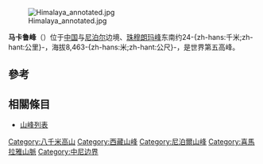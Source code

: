 {{Infobox mountain
| name = 馬卡魯峰
| photo = Makalu.jpg
| photo_caption = 自西南眺望馬卡魯峰
| Elevation = {{convert|8463|m|ft|0}}
| elevation_ref = <ref name=NepalFF2018>
  {{cite web | url = https://nepalindata.com/media/resources/items/12/bFactAndFigure2018.pdf | website = Nepal in Data
   | title = Mountaineering in Nepal Facts and Figures 2018 | page = 145 | date = June 2018 | access-date = 2019-12-23
   | publisher = Government of Nepal | department = Ministry of Culture, Tourism & Civil Aviation | location = Kathmandu
   | archive-url= https://web.archive.org/web/20191223221831/https://nepalindata.com/media/resources/items/12/bFactAndFigure2018.pdf
   | archive-date = 2019-12-23 | url-status = live }}</ref><br /><small>[[世界高山列表|第5名]]</small>
| Prominence = {{convert|2386|m|ft|0}}
| prominence_ref =
| listing = [[八千公尺以上山峰|八千公尺以上山峰]]
| location = {{CHN}}[[西藏自治區|西藏自治區]]<br />{{NPL}}[[坤布|坤布]]
| range = [[喜馬拉雅山脈|喜馬拉雅山脈]]
| map = Nepal | region_code= NP
| map_caption = 地點在中國與尼泊爾邊境
| map_size = 
| label_position = left
| coordinates = {{coord|27|53|23|N|87|05|20|E|type:mountain_region:NP_scale:100000|format=dms|display=inline,title}}
| coordinates_ref = <ref name=NepalFF2018/>
| first_ascent = 1955年5月15日<br />Lionel Terray與Jean Couzy
| easiest_route = 雪／冰攀
}}

[[File:Himalaya_annotated.jpg|right]]

'''马卡鲁峰'''（{{lang-ne|मकालु|Makālu}}）位于[[中国|中国]]与[[尼泊尔|尼泊尔]]边境、[[珠穆朗玛峰|珠穆朗玛峰]]东南约24-{zh-hans:千米;zh-hant:公里}-，海拔8,463-{zh-hans:米;zh-hant:公尺}-，是世界第五高峰。

== 參考 ==
{{reflist}}

== 相關條目 ==
* [[山峰列表|山峰列表]]

{{Authority control}}
{{PRChina-stub}}
{{海拔8000米以上山峰}}

[[Category:八千米高山|Category:八千米高山]]
[[Category:西藏山峰|Category:西藏山峰]]
[[Category:尼泊爾山峰|Category:尼泊爾山峰]]
[[Category:喜馬拉雅山脈|Category:喜馬拉雅山脈]]
[[Category:中尼边界|Category:中尼边界]]